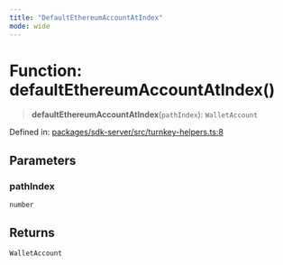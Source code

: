 ```yaml
---
title: "DefaultEthereumAccountAtIndex"
mode: wide
---
```

  
# Function: defaultEthereumAccountAtIndex()

> **defaultEthereumAccountAtIndex**(`pathIndex`): `WalletAccount`

Defined in: [packages/sdk-server/src/turnkey-helpers.ts:8](https://github.com/tkhq/sdk/blob/94193410cf3571aa019a0b9408107eeb43e39e16/packages/sdk-server/src/turnkey-helpers.ts#L8)

## Parameters

### pathIndex

`number`

## Returns

`WalletAccount`

